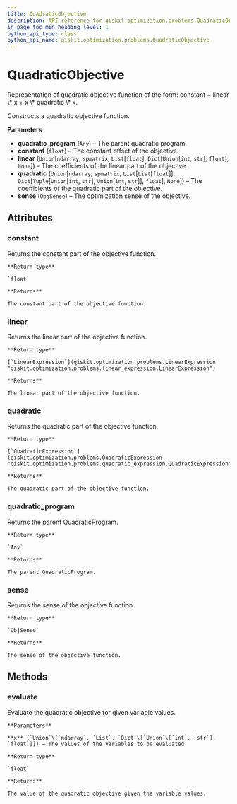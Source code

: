 ```yaml
---
title: QuadraticObjective
description: API reference for qiskit.optimization.problems.QuadraticObjective
in_page_toc_min_heading_level: 1
python_api_type: class
python_api_name: qiskit.optimization.problems.QuadraticObjective
---
```


# QuadraticObjective

<Class id="qiskit.optimization.problems.QuadraticObjective" github="https://github.com/qiskit-community/qiskit-aqua/tree/stable/0.7/qiskit/optimization/problems/quadratic_objective.py" signature="QuadraticObjective(quadratic_program, constant=0.0, linear=None, quadratic=None, sense=ObjSense.MINIMIZE)">
  Representation of quadratic objective function of the form: constant + linear \* x + x \* quadratic \* x.

  Constructs a quadratic objective function.

  **Parameters**

  *   **quadratic\_program** (`Any`) – The parent quadratic program.
  *   **constant** (`float`) – The constant offset of the objective.
  *   **linear** (`Union`\[`ndarray`, `spmatrix`, `List`\[`float`], `Dict`\[`Union`\[`int`, `str`], `float`], `None`]) – The coefficients of the linear part of the objective.
  *   **quadratic** (`Union`\[`ndarray`, `spmatrix`, `List`\[`List`\[`float`]], `Dict`\[`Tuple`\[`Union`\[`int`, `str`], `Union`\[`int`, `str`]], `float`], `None`]) – The coefficients of the quadratic part of the objective.
  *   **sense** (`ObjSense`) – The optimization sense of the objective.

  ## Attributes

  ### constant

  <Attribute id="qiskit.optimization.problems.QuadraticObjective.constant" name="constant" signature="float">
    Returns the constant part of the objective function.

    **Return type**

    `float`

    **Returns**

    The constant part of the objective function.
  </Attribute>

  ### linear

  <Attribute id="qiskit.optimization.problems.QuadraticObjective.linear" name="linear" signature="qiskit.optimization.problems.linear_expression.LinearExpression">
    Returns the linear part of the objective function.

    **Return type**

    [`LinearExpression`](qiskit.optimization.problems.LinearExpression "qiskit.optimization.problems.linear_expression.LinearExpression")

    **Returns**

    The linear part of the objective function.
  </Attribute>

  ### quadratic

  <Attribute id="qiskit.optimization.problems.QuadraticObjective.quadratic" name="quadratic" signature="qiskit.optimization.problems.quadratic_expression.QuadraticExpression">
    Returns the quadratic part of the objective function.

    **Return type**

    [`QuadraticExpression`](qiskit.optimization.problems.QuadraticExpression "qiskit.optimization.problems.quadratic_expression.QuadraticExpression")

    **Returns**

    The quadratic part of the objective function.
  </Attribute>

  ### quadratic\_program

  <Attribute id="qiskit.optimization.problems.QuadraticObjective.quadratic_program" name="quadratic_program" signature="Any">
    Returns the parent QuadraticProgram.

    **Return type**

    `Any`

    **Returns**

    The parent QuadraticProgram.
  </Attribute>

  ### sense

  <Attribute id="qiskit.optimization.problems.QuadraticObjective.sense" name="sense" signature="qiskit.optimization.problems.quadratic_objective.ObjSense">
    Returns the sense of the objective function.

    **Return type**

    `ObjSense`

    **Returns**

    The sense of the objective function.
  </Attribute>

  ## Methods

  ### evaluate

  <Function id="qiskit.optimization.problems.QuadraticObjective.evaluate" name="evaluate" signature="QuadraticObjective.evaluate(x)">
    Evaluate the quadratic objective for given variable values.

    **Parameters**

    **x** (`Union`\[`ndarray`, `List`, `Dict`\[`Union`\[`int`, `str`], `float`]]) – The values of the variables to be evaluated.

    **Return type**

    `float`

    **Returns**

    The value of the quadratic objective given the variable values.
  </Function>
</Class>

